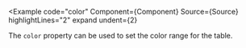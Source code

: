 
<Example
  code="color"
  Component={Component}
  Source={Source}
  highlightLines="2"
  expand
  undent={2}
>
  The `color` property can be used to set the color range for the table.
</Example>
